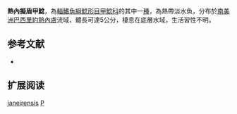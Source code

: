 {{Speciesbox
| name = 熱內擬盾甲鯰
| image = 
| image_width = 250px
| image_caption = 
| status = NE
| status_system = IUCN3.1
| genus = Pseudotothyris
| species = janeirensis
| authority = Britski & Garavello, 1984
| synonyms = 
}}

'''熱內擬盾甲鯰'''，為[[輻鰭魚綱|輻鰭魚綱]][[鯰形目|鯰形目]][[甲鯰科|甲鯰科]]的其中一[[種|種]]，為熱帶淡水魚，分布於[[南美洲|南美洲]][[巴西|巴西]][[里約熱內盧|里約熱內盧]]流域，體長可達5公分，棲息在底層水域，生活習性不明。

==参考文献==
*{{FishBase_species|genus=Pseudotothyris|species=janeirensis|year=2014|month=12}}

== 扩展阅读 ==
{{refbegin}}
{{wikispecies-inline|Pseudotothyris janeirensis|熱內擬盾甲鯰}}
{{refend}}
{{Taxonbar|from=Q3756708}}

[[Category:擬盾甲鯰屬|janeirensis]]
[[Category:1984年描述的魚類|P]]